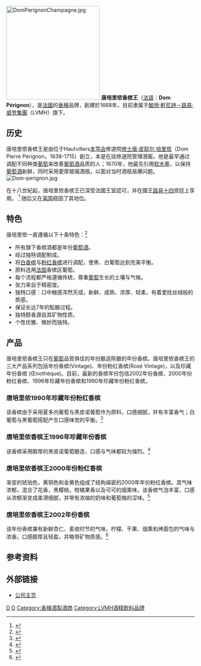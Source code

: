 [[File:DomPerignonChampagne.jpg|250px]]
'''唐培里侬香槟王'''（[[法語|法語]]：'''Dom Pérignon'''），是[[法國|法國]]的[[香檳|香檳]]品牌，創建於1668年，目前隶属于[[酩悅·軒尼詩－路易·威登集團|酩悅·軒尼詩－路易·威登集團]]（LVMH）旗下。

==历史==
唐培里侬香槟王是由位于Hautvillers[[本笃会|本笃会]]修道院[[修士|修士]][[唐·皮耶尔·培里侬|唐·皮耶尔·培里侬]]（Dom Pierre Pérignon，1638-1715）創立，本是在該修道院管理酒窖。他是最早通过调配不同种类[[葡萄|葡萄]]来改善[[葡萄酒|葡萄酒]]品质的人；1670年，他最先引用[[软木塞|软木塞]]，以保持[[葡萄酒|葡萄酒]]新鲜，同时采用更厚玻璃酒瓶，以面对当时酒瓶易爆问题。
[[File:Dom-perignon.jpg|thumb]]

在十八世紀起，唐培里侬香槟王已深受法國王室認可，并在國王[[路易十四|路易十四]]宫廷上享用。
<ref>{{cite web|url=http://www.hislife.com.cn/article_2099.html|title=唐培里侬香槟王2000年份粉红香槟|accessdate=2010-03-31|deadurl=yes|archiveurl=https://web.archive.org/web/20111120062934/http://www.hislife.com.cn/article_2099.html|archivedate=2011-11-20}}</ref>
随后又在[[英国|英国]]稳固了其地位。

==特色==
唐培里侬一直遵循以下十条特色：<ref>{{cite web|url=http://www.neeu.com/news/2010-01-29/14066_1.html|title=浪漫的注解 唐培里侬香槟王|accessdate=2010-01-29|archive-url=https://web.archive.org/web/20130412063552/http://www.neeu.com/news/2010-01-29/14066_1.html|archive-date=2013-04-12|dead-url=yes}}</ref>

* 所有旗下香槟酒都是年份[[葡萄酒|葡萄酒]]。
* 经过独特调配制成。
* 将[[白香槟|白香槟]]与[[粉红香槟|粉红香槟]]进行调配，使黑、白葡萄达到完美平衡。
* 原料选用[[法国|法国]]香槟区葡萄。
* 每个流程都严格遵循传统，尊重[[葡萄|葡萄]]生长的土壤与气候。
* 张力来自于精密度。
* 独特口感：口中触感浑然天成，新鲜、成熟、浓厚、轻柔，有着爱抚丝绒般的质感。
* 保证长达7年的酝酿过程。
* 独特醇香源自其矿物性质。
* 个性优雅、微妙而独特。

==产品==
唐培里侬香槟王只在[[葡萄|葡萄]]品質俱佳的年份酿造陈酿的年份香槟。唐培里侬香槟王的三大产品系列包括年份香槟(Vintage)、年份粉红香槟(Rosé Vintage)，以及珍藏年份香槟 (Œnothèque)。目前，最新的香槟年份包括2002年份香槟、2000年份粉红香槟、1996年珍藏年份香槟和1990年珍藏年份粉红香槟。

===唐培里侬1990年珍藏年份粉红香槟===
该香槟由于采用夏多内葡萄与黑皮诺葡萄作为原料，口感细腻，并有丰富香气；白葡萄与黑葡萄搭配产生口感味觉的平衡。<ref>{{cite web|url=http://fcwchenping.blog.163.com/blog/static/10808719220110701328192/|title=唐培里侬香槟王1990年珍藏年份粉红香槟|accessdate=2011-01-07|archive-url=https://web.archive.org/web/20160305000009/http://fcwchenping.blog.163.com/blog/static/10808719220110701328192/|archive-date=2016-03-05|dead-url=yes}}</ref>

===唐培里侬香槟王1996年珍藏年份香槟===
该香槟采用醇厚的黑皮诺葡萄酿造，口感与气味都较为强烈。<ref>{{cite web|url=http://www.gq.com.cn/34/20100927/2504.html|title=挑战时间 唐培里侬香槟王1996年份珍藏香槟|accessdate=2010-09-27|archive-date=2019-09-22|archive-url=https://web.archive.org/web/20190922185558/http://www.gq.com.cn/34/20100927/2504.html|dead-url=no}}</ref>

===唐培里侬香槟王2000年份粉红香槟===
渐变的琥珀色，黄铜色和金黄色组成了结构缜密的2000年年份粉红香槟。其气味浓郁，混合了花香，黑樱桃，柑橘果香以及可可的烟熏味。该香槟气泡丰富，口感从浓郁渐变成柔滑细腻，并带有浓缩的奶味和葡萄柚的涩味。<ref>{{cite web|url=http://fashion.ifeng.com/news/detail_2010_07/20/1803927_0.shtml|title=Dom Pérignon 2000年份粉红香槟|accessdate=2010-07-20|archive-date=2018-09-30|archive-url=https://web.archive.org/web/20180930112331/http://fashion.ifeng.com/news/detail_2010_07/20/1803927_0.shtml|dead-url=no}}</ref>

===唐培里侬香槟王2002年份香槟===
该年份香槟兼有新鲜杏仁、麦收时节的气味，柠檬、干果、烟熏和烤面包的气味与浓香。口感醇厚且轻盈，并略带矿物质感。<ref>{{cite web|url=http://lux.hexun.com/2010-08-16/124606229.html|title=唐培里侬香槟王2002年份香槟发布|accessdate=2010-08-16|archive-date=2019-09-23|archive-url=https://web.archive.org/web/20190923144625/http://lux.hexun.com/2010-08-16/124606229.html|dead-url=no}}</ref>

== 参考资料 ==
{{reflist}}

== 外部链接 ==
*[http://www.domperignon.com/ 公司主页]{{Wayback|url=http://www.domperignon.com/ |date=20201211110115 }}

{{Diageo}}

[[Category:法国食品公司|D]]
[[Category:奢侈品牌|D]]
[[Category:香檳酒製酒商|Category:香檳酒製酒商]]
[[Category:LVMH酒精飲料品牌|Category:LVMH酒精飲料品牌]]